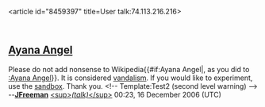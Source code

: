 <article id="8459397" title=User talk:74.113.216.216>
	<talkpage id="8459397" title="User talk:74.113.216.216">
==[[Ayana Angel]]==
Please do not add nonsense to Wikipedia{{#if:Ayana Angel|, as you did to [[:Ayana Angel]]}}. It is considered [[Wikipedia:Vandalism|vandalism]]. If you would like to experiment, use the [[Wikipedia:Sandbox|sandbox]]. Thank you. &lt;!-- Template:Test2 (second level warning) --&gt; --[[User:JFreeman|'''JFreeman''']] [[User talk:JFreeman|&lt;sup&gt;''(talk)''&lt;/sup&gt;]] 00:23, 16 December 2006 (UTC)
	</talkpage>
</article>